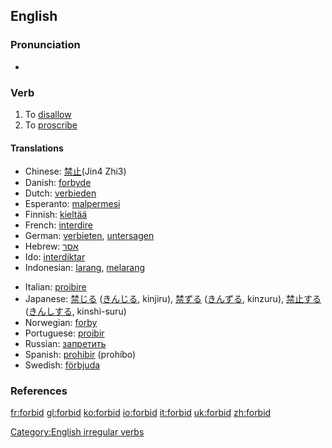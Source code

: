 ==English==

===Pronunciation===
*{{IPA|/'foɻbɪd/}}

===Verb===
{{en-verb|forbids|forbidding|'''[[forbade]]''' ''or'' '''[[forbad]]'''|forbidden}}

# To [[disallow]]
# To [[proscribe]]

====Translations====
{{top}}
*Chinese: [[禁止]](Jin4 Zhi3)
*Danish: [[forbyde]]
*Dutch: [[verbieden]]
*Esperanto: [[malpermesi]]
*Finnish: [[kieltää]]
*French: [[interdire]]
*German: [[verbieten]], [[untersagen]]
*Hebrew: [[אסר]]
*Ido: [[interdiktar]]
*Indonesian: [[larang]], [[larang|melarang]]
{{mid}}
*Italian: [[proibire]]
*Japanese: [[禁じる]] ([[きんじる]], kinjiru), [[禁ずる]] ([[きんずる]], kinzuru), [[禁止]]する ([[きんし]]する, kinshi-suru)
*Norwegian: [[forby]]
*Portuguese: [[proibir]]
*Russian: [[запретить]]
*Spanish: [[prohibir]] (prohíbo)
*Swedish: [[förbjuda]]
{{bottom}}

===References===
{{R:Century 1911}}
{{R:Webster 1913}}

[[Category:English irregular verbs]]

[[fr:forbid]]
[[gl:forbid]]
[[ko:forbid]]
[[io:forbid]]
[[it:forbid]]
[[uk:forbid]]
[[zh:forbid]]